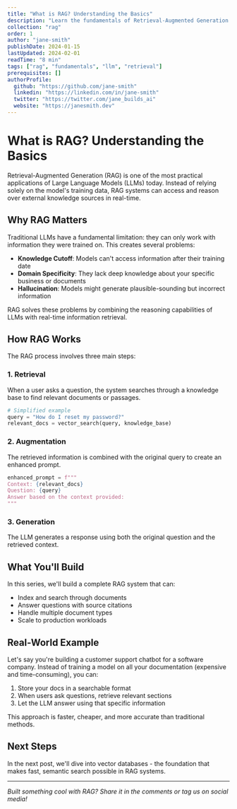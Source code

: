 ```yaml
---
title: "What is RAG? Understanding the Basics"
description: "Learn the fundamentals of Retrieval-Augmented Generation and why it's revolutionizing how we build AI applications"
collection: "rag"
order: 1
author: "jane-smith"
publishDate: 2024-01-15
lastUpdated: 2024-02-01
readTime: "8 min"
tags: ["rag", "fundamentals", "llm", "retrieval"]
prerequisites: []
authorProfile:
  github: "https://github.com/jane-smith"
  linkedin: "https://linkedin.com/in/jane-smith"
  twitter: "https://twitter.com/jane_builds_ai"
  website: "https://janesmith.dev"
---
```


# What is RAG? Understanding the Basics

Retrieval-Augmented Generation (RAG) is one of the most practical applications of Large Language Models (LLMs) today. Instead of relying solely on the model's training data, RAG systems can access and reason over external knowledge sources in real-time.

## Why RAG Matters

Traditional LLMs have a fundamental limitation: they can only work with information they were trained on. This creates several problems:

- **Knowledge Cutoff**: Models can't access information after their training date
- **Domain Specificity**: They lack deep knowledge about your specific business or documents
- **Hallucination**: Models might generate plausible-sounding but incorrect information

RAG solves these problems by combining the reasoning capabilities of LLMs with real-time information retrieval.

## How RAG Works

The RAG process involves three main steps:

### 1. Retrieval
When a user asks a question, the system searches through a knowledge base to find relevant documents or passages.

```python
# Simplified example
query = "How do I reset my password?"
relevant_docs = vector_search(query, knowledge_base)
```

### 2. Augmentation
The retrieved information is combined with the original query to create an enhanced prompt.

```python
enhanced_prompt = f"""
Context: {relevant_docs}
Question: {query}
Answer based on the context provided:
"""
```

### 3. Generation
The LLM generates a response using both the original question and the retrieved context.

## What You'll Build

In this series, we'll build a complete RAG system that can:

- Index and search through documents
- Answer questions with source citations
- Handle multiple document types
- Scale to production workloads

## Real-World Example

Let's say you're building a customer support chatbot for a software company. Instead of training a model on all your documentation (expensive and time-consuming), you can:

1. Store your docs in a searchable format
2. When users ask questions, retrieve relevant sections
3. Let the LLM answer using that specific information

This approach is faster, cheaper, and more accurate than traditional methods.

## Next Steps

In the next post, we'll dive into vector databases - the foundation that makes fast, semantic search possible in RAG systems.

---

*Built something cool with RAG? Share it in the comments or tag us on social media!* 